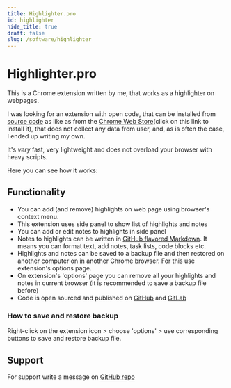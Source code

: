 ```yaml
---
title: Highlighter.pro
id: highlighter
hide_title: true
draft: false
slug: /software/highlighter
---
```



# Highlighter.pro

This is a Chrome extension written by me, that works as a highlighter on webpages.

I was looking for an extension with open code, that can be installed from [source code](https://github.com/highlighter-pro/highlighter) as like as from the [Chrome Web Store](https://chromewebstore.google.com/detail/highlighterpro/gpdhplhmppgenpnkfilghnjiodfmnoap)(click on this link to install it), that does not collect any data from user, and, as is often the case, I ended up writing my own.

It's *very* fast, very lightweight and does not overload your browser with heavy scripts.

Here you can see how it works:
<LiteYouTubeEmbed
    id="2SCs8qEbkGI"
    title='Highlighter.pro Chrome extension'
    noCookie={false}
/>

## Functionality

* You can add (and remove) highlights on web page using browser's context menu.
* This extension uses side panel to show list of highlights and notes
* You can add or edit notes to highlights in side panel
* Notes to highlights can be written in [GitHub flavored Markdown](https://docs.github.com/en/get-started/writing-on-github/getting-started-with-writing-and-formatting-on-github/basic-writing-and-formatting-syntax). It means you can format text, add notes, task lists, code blocks etc.
* Highlights and notes can be saved to a backup file and then restored on another computer on in another Chrome browser. For this use extension's options page.
* On extension's 'options' page you can remove all your highlights and notes in current browser (it is recommended to save a backup file before)
* Code is open sourced and published on [GitHub](https://github.com/highlighter-pro/highlighter) and [GitLab](https://gitlab.com/highlighter-pro/highlighter)

### How to save and restore backup

Right-click on the extension icon > choose 'options' > use corresponding buttons to save and restore backup file.

## Support

For support write a message on [GitHub repo](https://github.com/highlighter-pro/highlighter/issues)
